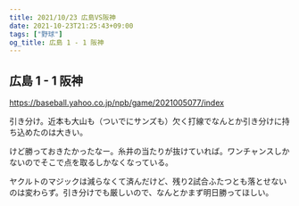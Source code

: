 ```yaml
---
title: 2021/10/23 広島VS阪神
date: 2021-10-23T21:25:43+09:00
tags: ["野球"]
og_title: 広島 1 - 1 阪神
---
```


## 広島 1 - 1 阪神

https://baseball.yahoo.co.jp/npb/game/2021005077/index

引き分け。近本も大山も（ついでにサンズも）欠く打線でなんとか引き分けに持ち込めたのは大きい。

けど勝っておきたかったなー。糸井の当たりが抜けていれば。ワンチャンスしかないのでそこで点を取るしかなくなっている。

ヤクルトのマジックは減らなくて済んだけど、残り2試合ふたつとも落とせないのは変わらず。引き分けでも厳しいので、なんとかまず明日勝ってほしい。